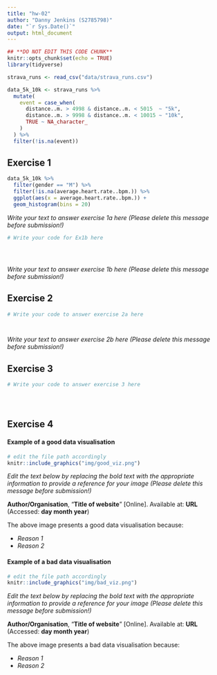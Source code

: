 ```yaml
---
title: "hw-02"
author: "Danny Jenkins (S2785798)"
date: "`r Sys.Date()`"
output: html_document
---
```


```r
## **DO NOT EDIT THIS CODE CHUNK**
knitr::opts_chunk$set(echo = TRUE)
library(tidyverse)
```

```r
strava_runs <- read_csv("data/strava_runs.csv")
```

```r
data_5k_10k <- strava_runs %>%
  mutate(
    event = case_when(
      distance..m. > 4998 & distance..m. < 5015  ~ "5k",
      distance..m. > 9998 & distance..m. < 10015 ~ "10k",
      TRUE ~ NA_character_
    )
  ) %>%
  filter(!is.na(event))
```


## Exercise 1

```r
data_5k_10k %>% 
  filter(gender == "M") %>%
  filter(!is.na(average.heart.rate..bpm.)) %>%
  ggplot(aes(x = average.heart.rate..bpm.)) + 
  geom_histogram(bins = 20)
```


_Write your text to answer exercise 1a here (Please delete this message before submission!)_


```r
# Write your code for Ex1b here





```


_Write your text to answer exercise 1b here (Please delete this message before submission!)_


## Exercise 2

```r
# Write your code to answer exercise 2a here




```

_Write your text to answer exercise 2b here (Please delete this message before submission!)_




## Exercise 3

```r
# Write your code to answer exercise 3 here





```





## Exercise 4

#### Example of a good data visualisation

```r
# edit the file path accordingly
knitr::include_graphics("img/good_viz.png")
```

_Edit the text below by replacing the bold text with the appropriate information to provide a reference for your image (Please delete this message before submission!)_

**Author/Organisation**, "**Title of website**" [Online]. Available at: **URL** (Accessed: **day month year**)


The above image presents a good data visualisation because:

-   _Reason 1_
-   _Reason 2_


#### Example of a bad data visualisation


```r
# edit the file path accordingly
knitr::include_graphics("img/bad_viz.png")
```

_Edit the text below by replacing the bold text with the appropriate information to provide a reference for your image (Please delete this message before submission!)_

**Author/Organisation**, "**Title of website**" [Online]. Available at: **URL** (Accessed: **day month year**)



The above image presents a bad data visualisation because:

-   _Reason 1_
-   _Reason 2_


